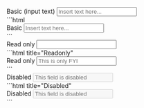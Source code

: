 
<DemoCard title="Básicos">

<div className="max-w-sm mt-6">
	<div className="space-y-1">
		<label>Basic (input text)</label>
		<input type="text" placeholder="Insert text here..." className="eolo-input" />
	</div>
</div>

<DemoCardCode>
```html
<div class="space-y-1">
  <label>Basic</label>
  <input type="text" placeholder="Insert text here..." class="eolo-input" />
</div>
```
</DemoCardCode>

<div className="max-w-sm mt-6">
	<div className="space-y-1">
		<label>Read only</label>
		<input type="text" defaultValue="This is only FYI" className="eolo-input" readOnly />
	</div>
</div>

<DemoCardCode>
```html title="Readonly"
<div class="space-y-1">
  <label>Read only</label>
  <input type="text" placeholder="This is only FYI" class="eolo-input" readonly />
</div>
```
</DemoCardCode>

<div className="max-w-sm mt-6">
	<div className="space-y-1">
		<label>Disabled</label>
		<input type="text" placeholder="This field is disabled" className="eolo-input" disabled />
	</div>
</div>

<DemoCardCode>
```html title="Disabled"
<div class="space-y-1">
  <label>Disabled</label>
  <input type="text" placeholder="This field is disabled" class="eolo-input" disabled />
</div>
```
</DemoCardCode>
</DemoCard>